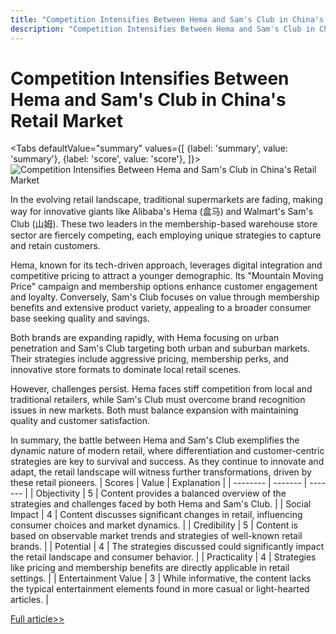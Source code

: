 ```yaml
---
title: "Competition Intensifies Between Hema and Sam's Club in China's Retail Market"
description: "Competition Intensifies Between Hema and Sam's Club in China's Retail Market"
---
```



# Competition Intensifies Between Hema and Sam's Club in China's Retail Market


<Tabs
	defaultValue="summary"
	values={[
	{label: 'summary', value: 'summary'},
	{label: 'score', value: 'score'},
]}>
<TabItem value="summary">
<img
  src="https://image.informedainews.com/2024/06/Foo-Wfb-1717551960-0.jpg"
  alt="Competition Intensifies Between Hema and Sam's Club in China's Retail Market"
/>



In the evolving retail landscape, traditional supermarkets are fading, making way for innovative giants like Alibaba's Hema (盒马) and Walmart's Sam's Club (山姆). These two leaders in the membership-based warehouse store sector are fiercely competing, each employing unique strategies to capture and retain customers.

Hema, known for its tech-driven approach, leverages digital integration and competitive pricing to attract a younger demographic. Its "Mountain Moving Price" campaign and membership options enhance customer engagement and loyalty. Conversely, Sam's Club focuses on value through membership benefits and extensive product variety, appealing to a broader consumer base seeking quality and savings.

Both brands are expanding rapidly, with Hema focusing on urban penetration and Sam's Club targeting both urban and suburban markets. Their strategies include aggressive pricing, membership perks, and innovative store formats to dominate local retail scenes.

However, challenges persist. Hema faces stiff competition from local and traditional retailers, while Sam's Club must overcome brand recognition issues in new markets. Both must balance expansion with maintaining quality and customer satisfaction.

In summary, the battle between Hema and Sam's Club exemplifies the dynamic nature of modern retail, where differentiation and customer-centric strategies are key to survival and success. As they continue to innovate and adapt, the retail landscape will witness further transformations, driven by these retail pioneers.
</TabItem>
<TabItem value="score">
	| Scores     | Value   | Explanation |
	| -------- | ------- | ------- |
	| Objectivity  | 5    | Content provides a balanced overview of the strategies and challenges faced by both Hema and Sam's Club.    |
	| Social Impact | 4     | Content discusses significant changes in retail, influencing consumer choices and market dynamics.    |
	| Credibility    | 5    | Content is based on observable market trends and strategies of well-known retail brands.    |
	| Potential    | 4    | The strategies discussed could significantly impact the retail landscape and consumer behavior.    |
	| Practicality    | 4    | Strategies like pricing and membership benefits are directly applicable in retail settings.    |
	| Entertainment Value    | 3    | While informative, the content lacks the typical entertainment elements found in more casual or light-hearted articles.    |
</TabItem>
</Tabs>

[Full article>>](https://www.36kr.com/p/2804268620609155)

